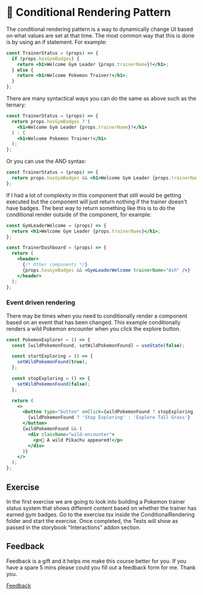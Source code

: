
<Meta title="Lessons/🥉 Bronze/🔀 Conditional Rendering Pattern/01-Lesson" />

# 🔀 Conditional Rendering Pattern

The conditional rendering pattern is a way to dynamically change UI based on what values are set at that time. The most common way that this is done is by using an if statement. For example:

```jsx
const TrainerStatus = (props) => {
  if (props.hasGymBadges) {
    return <h1>Welcome Gym Leader {props.trainerName}!</h1>;
  } else {
    return <h1>Welcome Pokemon Trainer!</h1>;
  }
};
```

There are many syntactical ways you can do the same as above such as the ternary:

```jsx
const TrainerStatus = (props) => {
  return props.hasGymBadges ? (
    <h1>Welcome Gym Leader {props.trainerName}!</h1>
  ) : (
    <h1>Welcome Pokemon Trainer!</h1>
  );
};
```

Or you can use the AND syntax:

```jsx
const TrainerStatus = (props) => {
  return props.hasGymBadges && <h1>Welcome Gym Leader {props.trainerName}!</h1>;
};
```

If I had a lot of complexity in this component that still would be getting executed but the component will just return nothing if the trainer doesn't have badges. The best way to return something like this is to do the conditional render outside of the component, for example:

```jsx
const GymLeaderWelcome = (props) => {
  return <h1>Welcome Gym Leader {props.trainerName}</h1>;
};

const TrainerDashboard = (props) => {
  return (
    <header>
      {/* Other components */}
      {props.hasGymBadges && <GymLeaderWelcome trainerName="Ash" />}
    </header>
  );
};
```

### Event driven rendering

There may be times when you need to conditionally render a component based on an event that has been changed. This example conditionally renders a wild Pokemon encounter when you click the explore button.

```jsx
const PokemonExplorer = () => {
  const [wildPokemonFound, setWildPokemonFound] = useState(false);

  const startExploring = () => {
    setWildPokemonFound(true);
  };

  const stopExploring = () => {
    setWildPokemonFound(false);
  };

  return (
    <>
      <button type="button" onClick={wildPokemonFound ? stopExploring : startExploring}>
        {wildPokemonFound ? 'Stop Exploring' : 'Explore Tall Grass'}
      </button>
      {wildPokemonFound && (
        <div className="wild-encounter">
          <p>🌿 A wild Pikachu appeared!</p>
        </div>
      )}
    </>
  );
};
```

## Exercise

In the first exercise we are going to look into building a Pokemon trainer status system that shows different content based on whether the trainer has earned gym badges. Go to the exercise.tsx inside the ConditionalRendering folder and start the exercise. Once completed, the Tests will show as passed in the storybook "Interactions" addon section.

## Feedback

Feedback is a gift and it helps me make this course better for you. If you have a spare 5 mins please could you fill out a feedback form for me. Thank you.

[Feedback](https://github.com/code-mattclaffey/react-design-patterns/issues/new)

